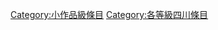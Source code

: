 {{Emptycat}}
{{Articles by Quality|topic=四川|project=四川|format=toc}}

[[Category:小作品級條目|Category:小作品級條目]]
[[Category:各等級四川條目‎|Category:各等級四川條目‎]]
